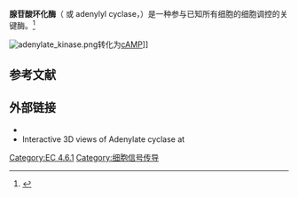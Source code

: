 
{{enzyme
| Name = Adenylate cyclase<br>腺苷酸环化酶
| EC_number = 4.6.1.1
| CAS_number = 9012-42-4
| IUBMB_EC_number = 4/6/1/1
| GO_code = 0008294
| image =
| width = 
| caption = Epinephrine binds its receptor, that associates with a heterotrimeric G protein. The G protein associates with adenylate cyclase, which converts ATP to cAMP, spreading the signal.<ref>[http://www.pdb.org/pdb/static.do?p=education_discussion/molecule_of_the_month/pdb58_1.html G Proteins]. PDB-101.</ref>
}}

'''腺苷酸环化酶'''（{{lang-en|Adenylate cyclase}} 或 adenylyl cyclase，{{EC number|4.6.1.1}}）是一种参与已知所有细胞的细胞调控的关键酶。<ref>{{cite book | author =  Sodeman W, Sodeman T | title = Sodeman's Pathologic Physiology: Mechanisms of Disease | publisher = W B Saunders Co | year = 2005 | pages = 143–145 | chapter = Physiologic- and Adenylate Cyclase-Coupled Beta-Adrenergic Receptors | isbn = 978-0721610108 }}</ref>

[[Image:adenylate_kinase.png|thumb]]转化为[[环腺苷酸|cAMP]]]]

==参考文献==
{{Reflist}}

==外部链接==
* {{MeshName|Adenylate+cyclase}}
* Interactive 3D views of Adenylate cyclase at {{Proteopedia|Adenylyl_cyclase}}

{{磷-氧裂合酶}}

[[Category:EC_4.6.1|Category:EC 4.6.1]]
[[Category:细胞信号传导|Category:细胞信号传导]]